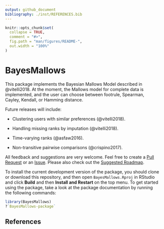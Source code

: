 ```yaml
---
output: github_document
bibliography: ./inst/REFERENCES.bib
---
```


<!-- README.md is generated from README.Rmd. Please edit that file -->

```r
knitr::opts_chunk$set(
  collapse = TRUE,
  comment = "#>",
  fig.path = "man/figures/README-",
  out.width = "100%"
)
```
# BayesMallows

This package implements the Bayesian Mallows Model described in @vitelli2018. At the moment, the Mallows model for complete data is implemented, and the user can choose between footrule, Spearman, Cayley, Kendall, or Hamming distance. 

Future releases will include:

- Clustering users with similar preferences (@vitelli2018).

- Handling missing ranks by imputation (@vitelli2018).

- Time-varying ranks (@asfaw2016).

- Non-transitive pairwise comparisons (@crispino2017).

All feedback and suggestions are very welcome. Feel free to create a [Pull Request](https://github.uio.no/oyss/BayesMallows/pulls) or an [Issue](https://github.uio.no/oyss/BayesMallows/issues). Please also check out the [Suggested Roadmap](https://github.uio.no/oyss/BayesMallows/wiki/Roadmap).

To install the current development version of the package, you should clone or download this repository, and then open `BayesMallows.Rproj` in RStudio and click **Build** and then **Install and Restart** on the top menu. To get started using the package, take a look at the package documentation by running the following commands:

```r
library(BayesMallows)
?`BayesMallows-package`
```




## References
